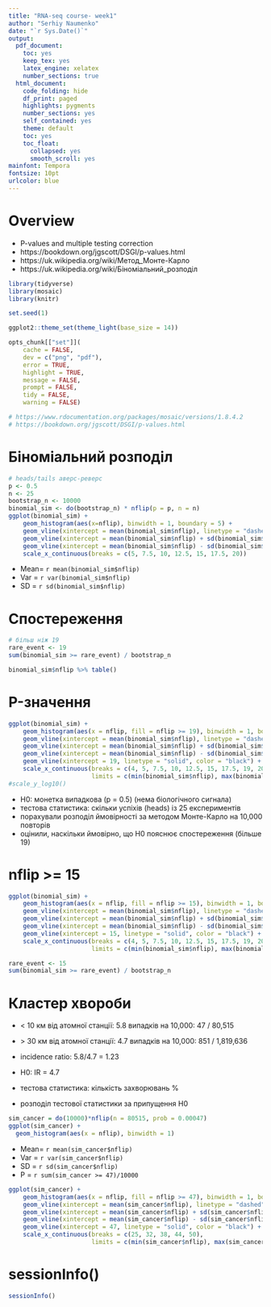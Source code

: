 ```yaml
---
title: "RNA-seq course- week1"
author: "Serhiy Naumenko"
date: "`r Sys.Date()`"
output:
  pdf_document:
    toc: yes
    keep_tex: yes
    latex_engine: xelatex
    number_sections: true
  html_document:
    code_folding: hide
    df_print: paged
    highlights: pygments
    number_sections: yes
    self_contained: yes
    theme: default
    toc: yes
    toc_float:
      collapsed: yes
      smooth_scroll: yes
mainfont: Tempora
fontsize: 10pt
urlcolor: blue
---
```


# Overview
- P-values and multiple testing correction
- https://bookdown.org/jgscott/DSGI/p-values.html
- https://uk.wikipedia.org/wiki/Метод_Монте-Карло
- https://uk.wikipedia.org/wiki/Біноміальний_розподіл



```r
library(tidyverse)
library(mosaic)
library(knitr)

set.seed(1)

ggplot2::theme_set(theme_light(base_size = 14))

opts_chunk[["set"]](
    cache = FALSE,
    dev = c("png", "pdf"),
    error = TRUE,
    highlight = TRUE,
    message = FALSE,
    prompt = FALSE,
    tidy = FALSE,
    warning = FALSE)

# https://www.rdocumentation.org/packages/mosaic/versions/1.8.4.2
# https://bookdown.org/jgscott/DSGI/p-values.html

```

\newpage

# Біноміальний розподіл
```r
# heads/tails аверс-реверс
p <- 0.5
n <- 25
bootstrap_n <- 10000
binomial_sim <- do(bootstrap_n) * nflip(p = p, n = n)
ggplot(binomial_sim) + 
    geom_histogram(aes(x=nflip), binwidth = 1, boundary = 5) +
    geom_vline(xintercept = mean(binomial_sim$nflip), linetype = "dashed", color = "red") +
    geom_vline(xintercept = mean(binomial_sim$nflip) + sd(binomial_sim$nflip), linetype = "dashed", color = "yellow") +
    geom_vline(xintercept = mean(binomial_sim$nflip) - sd(binomial_sim$nflip), linetype = "dashed", color = "yellow") +
    scale_x_continuous(breaks = c(5, 7.5, 10, 12.5, 15, 17.5, 20))

```

* Mean= `r mean(binomial_sim$nflip)`
* Var = `r var(binomial_sim$nflip)`
* SD = `r sd(binomial_sim$nflip)`

\newpage

# Спостереження 
```r
# більш ніж 19
rare_event <- 19
sum(binomial_sim >= rare_event) / bootstrap_n
```
```r
binomial_sim$nflip %>% table()
```
\newpage

# P-значення
```r
ggplot(binomial_sim) + 
    geom_histogram(aes(x = nflip, fill = nflip >= 19), binwidth = 1, boundary = 5, closed = "left") +
    geom_vline(xintercept = mean(binomial_sim$nflip), linetype = "dashed", color = "red") +
    geom_vline(xintercept = mean(binomial_sim$nflip) + sd(binomial_sim$nflip), linetype = "dashed", color = "yellow") +
    geom_vline(xintercept = mean(binomial_sim$nflip) - sd(binomial_sim$nflip), linetype = "dashed", color = "yellow") +
    geom_vline(xintercept = 19, linetype = "solid", color = "black") +
    scale_x_continuous(breaks = c(4, 5, 7.5, 10, 12.5, 15, 17.5, 19, 20), 
                       limits = c(min(binomial_sim$nflip), max(binomial_sim$nflip))) + theme_bw()
#scale_y_log10()
```

- H0: монетка випадкова (p = 0.5) (нема біологічного сигнала)
- тестова статистика: скільки успіхів (heads) із 25 експериментів
- порахували розподіл ймовірності за методом Монте-Карло на 10,000 повторів
- оцінили, наскільки ймовірно, що H0 пояснює спостереження (більше 19) 

\newpage

# nflip >= 15
```r
ggplot(binomial_sim) + 
    geom_histogram(aes(x = nflip, fill = nflip >= 15), binwidth = 1, boundary = 5, closed = "left") +
    geom_vline(xintercept = mean(binomial_sim$nflip), linetype = "dashed", color = "red") +
    geom_vline(xintercept = mean(binomial_sim$nflip) + sd(binomial_sim$nflip), linetype = "dashed", color = "yellow") +
    geom_vline(xintercept = mean(binomial_sim$nflip) - sd(binomial_sim$nflip), linetype = "dashed", color = "yellow") +
    geom_vline(xintercept = 15, linetype = "solid", color = "black") +
    scale_x_continuous(breaks = c(4, 5, 7.5, 10, 12.5, 15, 17.5, 19, 20), 
                       limits = c(min(binomial_sim$nflip), max(binomial_sim$nflip))) + theme_bw()

```

```r
rare_event <- 15
sum(binomial_sim >= rare_event) / bootstrap_n
```

\newpage
# Кластер хвороби

- < 10 км від атомної станції: 5.8 випадків на 10,000: 47 / 80,515
- $>$ 30 км від атомної станції: 4.7 випадків на 10,000: 851 / 1,819,636
- incidence ratio: 5.8/4.7 = 1.23

- H0: IR = 4.7
- тестова статистика: кількість захворювань %
- розподіл тестової статистики за припущення H0

```r
sim_cancer = do(10000)*nflip(n = 80515, prob = 0.00047)
ggplot(sim_cancer) + 
  geom_histogram(aes(x = nflip), binwidth = 1)
```

* Mean= `r mean(sim_cancer$nflip)`
* Var = `r var(sim_cancer$nflip)`
* SD = `r sd(sim_cancer$nflip)`
* P = `r sum(sim_cancer >= 47)/10000`

\newpage

```r
ggplot(sim_cancer) + 
    geom_histogram(aes(x = nflip, fill = nflip >= 47), binwidth = 1, boundary = 5, closed = "left") +
    geom_vline(xintercept = mean(sim_cancer$nflip), linetype = "dashed", color = "red") +
    geom_vline(xintercept = mean(sim_cancer$nflip) + sd(sim_cancer$nflip), linetype = "dashed", color = "yellow") +
    geom_vline(xintercept = mean(sim_cancer$nflip) - sd(sim_cancer$nflip), linetype = "dashed", color = "yellow") +
    geom_vline(xintercept = 47, linetype = "solid", color = "black") +
    scale_x_continuous(breaks = c(25, 32, 38, 44, 50), 
                       limits = c(min(sim_cancer$nflip), max(sim_cancer$nflip))) + theme_bw()

```

\newpage

# sessionInfo()
```r
sessionInfo()
```